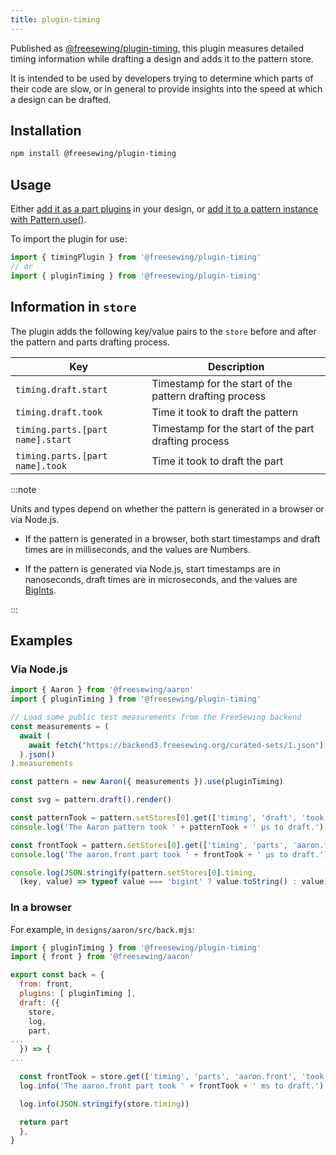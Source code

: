 ```yaml
---
title: plugin-timing
---
```


Published as [@freesewing/plugin-timing][1], this plugin measures
detailed timing information while drafting a design and adds it to the
pattern store.

It is intended to be used by developers trying to determine which parts
of their code are slow, or in general to provide insights into the speed
at which a design can be drafted.

## Installation

```sh
npm install @freesewing/plugin-timing
```

## Usage

Either [add it as a part plugins](/reference/api/part/config/plugins) in your
design, or [add it to a pattern instance with
Pattern.use()](/reference/api/pattern/use).

To import the plugin for use:
```js
import { timingPlugin } from '@freesewing/plugin-timing'
// or
import { pluginTiming } from '@freesewing/plugin-timing'
```

## Information in `store`

The plugin adds the following key/value pairs to the `store` before
and after the pattern and parts drafting process.

| Key | Description |
|----------|-------------|
| `timing.draft.start` | Timestamp for the start of the pattern drafting process |
| `timing.draft.took` | Time it took to draft the pattern |
| `timing.parts.[part name].start` | Timestamp for the start of the part drafting process |
| `timing.parts.[part name].took` | Time it took to draft the part |

:::note

Units and types depend on whether the pattern is generated in a browser
or via Node.js.

- If the pattern is generated in a browser,
both start timestamps and draft times are in milliseconds,
and the values are Numbers.

- If the pattern is generated via Node.js,
start timestamps are in nanoseconds, draft times are in microseconds,
and the values are
[BigInts](https://developer.mozilla.org/en-US/docs/Web/JavaScript/Reference/Global_Objects/BigInt).

:::

## Examples

### Via Node.js

```js
import { Aaron } from '@freesewing/aaron'
import { pluginTiming } from '@freesewing/plugin-timing'

// Load some public test measurements from the FreeSewing backend
const measurements = (
  await (
    await fetch("https://backend3.freesewing.org/curated-sets/1.json")
  ).json()
).measurements

const pattern = new Aaron({ measurements }).use(pluginTiming)

const svg = pattern.draft().render()

const patternTook = pattern.setStores[0].get(['timing', 'draft', 'took'])
console.log('The Aaron pattern took ' + patternTook + ' µs to draft.')

const frontTook = pattern.setStores[0].get(['timing', 'parts', 'aaron.front', 'took'])
console.log('The aaron.front part took ' + frontTook + ' µs to draft.')

console.log(JSON.stringify(pattern.setStores[0].timing,
  (key, value) => typeof value === 'bigint' ? value.toString() : value))
```

### In a browser

For example, in `designs/aaron/src/back.mjs`:

```js
import { pluginTiming } from '@freesewing/plugin-timing'
import { front } from '@freesewing/aaron'

export const back = {
  from: front,
  plugins: [ pluginTiming ],
  draft: ({
    store,
    log,
    part,
...
  }) => {
...

  const frontTook = store.get(['timing', 'parts', 'aaron.front', 'took'])
  log.info('The aaron.front part took ' + frontTook + ' ms to draft.')

  log.info(JSON.stringify(store.timing))

  return part
  },
}
```

[1]: https://www.npmjs.com/package/@freesewing/plugin-timing
